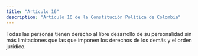 ```yaml
---
title: "Artículo 16"
description: "Artículo 16 de la Constitución Política de Colombia"
---
```


Todas las personas tienen derecho al libre desarrollo de su personalidad sin más
limitaciones que las que imponen los derechos de
los demás y el orden jurídico.